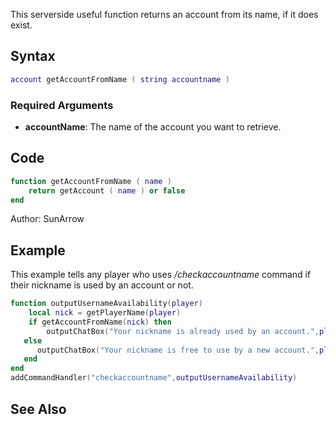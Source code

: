 {{Useful_Function}}
<lowercasetitle/>

This serverside useful function returns an account from its name, if it does exist.

==Syntax==
<syntaxhighlight lang="lua">account getAccountFromName ( string accountname )</syntaxhighlight>

===Required Arguments===
* '''accountName''': The name of the account you want to retrieve.

==Code==
<section name="Server" class="server" show="true">
<syntaxhighlight lang="lua">
function getAccountFromName ( name )
	return getAccount ( name ) or false
end
</syntaxhighlight>
</section>
Author: SunArrow

==Example==
This example tells any player who uses ''/checkaccountname'' command if their nickname is used by an account or not.
<syntaxhighlight lang="lua">
function outputUsernameAvailability(player)
    local nick = getPlayerName(player)
    if getAccountFromName(nick) then
        outputChatBox("Your nickname is already used by an account.",player,255,0,0)
   else
      outputChatBox("Your nickname is free to use by a new account.",player,0,255,0)
   end
end
addCommandHandler("checkaccountname",outputUsernameAvailability)
</syntaxhighlight>

==See Also==
{{Useful_Functions}}